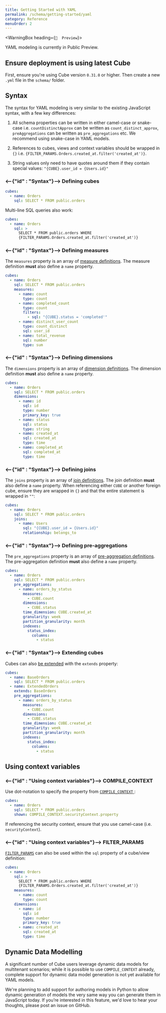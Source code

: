 ```yaml
---
title: Getting Started with YAML
permalink: /schema/getting-started/yaml
category: Reference
menuOrder: 2
---
```


<WarningBox heading={`🐣  Preview`}>

YAML modeling is currently in Public Preview.

</WarningBox>

## Ensure deployment is using latest Cube

First, ensure you're using Cube version `0.31.0` or higher. Then create a new
`.yml` file in the `schema/` folder.

## Syntax

The syntax for YAML modeling is very similar to the existing JavaScript syntax,
with a few key differences:

1. All schema properties can be written in either camel-case or snake-case i.e.
   `countDistinctApprox` can be written as `count_distinct_approx`,
   `preAggregations` can be written as `pre_aggregations` etc. We recommend
   using snake-case in YAML models.

2. References to cubes, views and context variables should be wrapped in `{}` i.e.
   `{FILTER_PARAMS.Orders.created_at.filter('created_at')}`.

3. String values only need to have quotes around them if they contain special values:
   `"{CUBE}.user_id = {Users.id}"`

### <--{"id" : "Syntax"}--> Defining cubes

```yaml
cubes:
  - name: Orders
    sql: SELECT * FROM public.orders
```

Multi-line SQL queries also work:

```yaml
cubes:
  - name: Orders
    sql: >
      SELECT * FROM public.orders WHERE
      {FILTER_PARAMS.Orders.created_at.filter('created_at')}
```

### <--{"id" : "Syntax"}--> Defining measures

The `measures` property is an array of [measure
definitions][ref-schema-ref-measures]. The measure definition **must** also
define a `name` property.

```yaml
cubes:
  - name: Orders
    sql: SELECT * FROM public.orders
    measures:
      - name: count
        type: count
      - name: completed_count
        type: count
        filters:
          - sql: "{CUBE}.status = 'completed'"
      - name: distinct_user_count
        type: count_distinct
        sql: user_id
      - name: total_revenue
        sql: number
        type: sum
```

### <--{"id" : "Syntax"}--> Defining dimensions

The `dimensions` property is an array of [dimension
definitions][ref-schema-ref-dimensions]. The dimension definition **must** also
define a `name` property.

```yaml
cubes:
  - name: Orders
    sql: SELECT * FROM public.orders
    dimensions:
      - name: id
        sql: id
        type: number
        primary_key: true
      - name: status
        sql: status
        type: string
      - name: created_at
        sql: created_at
        type: time
      - name: completed_at
        sql: completed_at
        type: time
```

### <--{"id" : "Syntax"}--> Defining joins

The `joins` property is an array of [join definitions][ref-schema-ref-joins].
The join definition **must** also define a `name` property. When referencing
either `CUBE` or another foreign cube, ensure they are wrapped in `{}` and that
the entire statement is wrapped in `""`:

```yaml
cubes:
  - name: Orders
    sql: SELECT * FROM public.orders
    joins:
      - name: Users
        sql: "{CUBE}.user_id = {Users.id}"
        relationship: belongs_to
```

### <--{"id" : "Syntax"}--> Defining pre-aggregations

The `pre_aggregations` property is an array of [pre-aggregation
definitions][ref-schema-ref-preaggs]. The pre-aggregation definition **must**
also define a `name` property.

```yaml
cubes:
  - name: Orders
    sql: SELECT * FROM public.orders
    pre_aggregations:
      - name: orders_by_status
        measures:
          - CUBE.count
        dimensions:
          - CUBE.status
        time_dimension: CUBE.created_at
        granularity: week
        partition_granularity: month
        indexes:
          status_index:
            columns:
              - status
```

### <--{"id" : "Syntax"}--> Extending cubes

Cubes can also [be extended][ref-schema-advanced-extends] with the `extends` property:

```yaml
cubes:
  - name: BaseOrders
    sql: SELECT * FROM public.orders
  - name: ExtendedOrders
    extends: BaseOrders
    pre_aggregations:
      - name: orders_by_status
        measures:
          - CUBE.count
        dimensions:
          - CUBE.status
        time_dimension: CUBE.created_at
        granularity: week
        partition_granularity: month
        indexes:
          status_index:
            columns:
              - status
```

[ref-schema-advanced-extends]: /schema/advanced/extending-cubes

## Using context variables

### <--{"id" : "Using context variables"}--> COMPILE_CONTEXT

Use dot-notation to specify the property from [`COMPILE_CONTEXT`
][ref-schema-ref-cube-compile-ctx]:

```yaml
cubes:
  - name: Orders
    sql: SELECT * FROM public.orders
    shown: COMPILE_CONTEXT.securityContext.property
```

If referencing the security context, ensure that you use camel-case (i.e.
`securityContext`).

### <--{"id" : "Using context variables"}--> FILTER_PARAMS

[`FILTER_PARAMS`][ref-schema-ref-cube-filter-params] can also be used within the
`sql` property of a cube/view definition:

```yaml
cubes:
  - name: Orders
    sql: >
      SELECT * FROM public.orders WHERE
      {FILTER_PARAMS.Orders.created_at.filter('created_at')}
    measures:
      - name: count
        type: count
    dimensions:
      - name: id
        sql: id
        type: number
        primary_key: true
      - name: created_at
        sql: created_at
        type: time
```

## Dynamic Data Modelling

A significant number of Cube users leverage dynamic data models for multitenant
scenarios; while it is possible to use `COMPILE_CONTEXT` already, complete
support for dynamic data model generation is not yet available for YAML models.

We're planning to add support for authoring models in Python to allow dynamic
generation of models the very same way you can generate them in JavaScript
today. If you’re interested in this feature, we'd love to hear your thoughts,
please post an issue on GitHub.

[ref-schema-ref-cube-compile-ctx]:
  /schema/reference/cube#context-variables-compile-context
[ref-schema-ref-cube-filter-params]:
  /schema/reference/cube#context-variables-filter-params
[ref-schema-ref-dimensions]: /schema/reference/dimensions
[ref-schema-ref-joins]: /schema/reference/joins
[ref-schema-ref-measures]: /schema/reference/measures
[ref-schema-ref-measure-types]:
  /schema/reference/types-and-formats#measures-types
[ref-schema-ref-preaggs]: schema/reference/pre-aggregations

